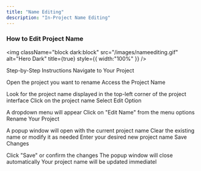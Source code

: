 ```yaml
---
title: "Name Editing"
description: "In-Project Name Editing"
---
```


### How to Edit Project Name

<img
  className="block dark:block"
  src="/images/nameediting.gif"
  alt="Hero Dark"
  title={true}
  style={{ width:"100%" }}
/>

Step-by-Step Instructions
Navigate to Your Project

Open the project you want to rename
Access the Project Name

Look for the project name displayed in the top-left corner of the project interface
Click on the project name
Select Edit Option

A dropdown menu will appear
Click on "Edit Name" from the menu options
Rename Your Project

A popup window will open with the current project name
Clear the existing name or modify it as needed
Enter your desired new project name
Save Changes

Click "Save" or confirm the changes
The popup window will close automatically
Your project name will be updated immediatel